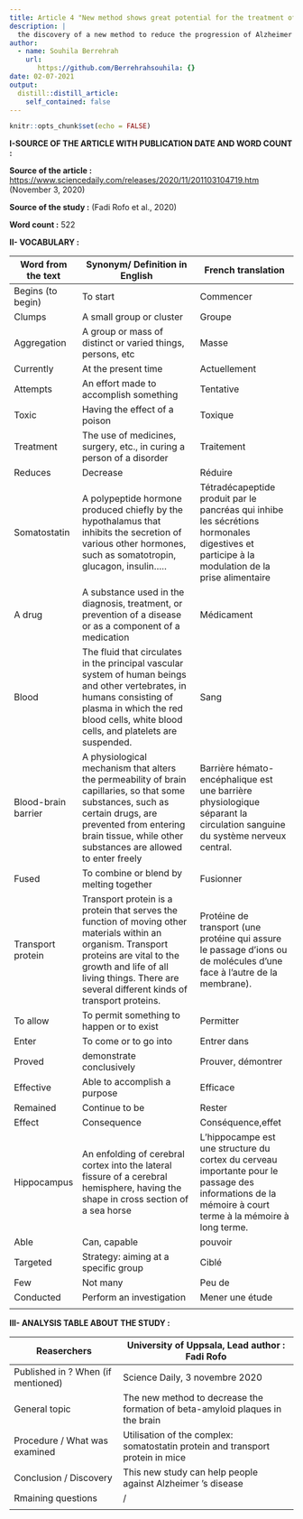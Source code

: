 ```yaml
---
title: Article 4 "New method shows great potential for the treatment of Alzheimer's disease"
description: |
  the discovery of a new method to reduce the progression of Alzheimer's disease.
author:
  - name: Souhila Berrehrah
    url:
       https://github.com/Berrehrahsouhila: {}
date: 02-07-2021
output:
  distill::distill_article:
    self_contained: false
---
```


```r
knitr::opts_chunk$set(echo = FALSE)
```

**I-SOURCE OF THE ARTICLE WITH PUBLICATION DATE AND WORD COUNT :**

**Source of the article :**
<https://www.sciencedaily.com/releases/2020/11/201103104719.htm> (November 3, 2020)

**Source of the study :** (Fadi Rofo et al., 2020)

**Word count :** 522

**II- VOCABULARY :**


| Word from the text  | Synonym/ Definition in English                                                                                                                                                                                                           | French translation                                                                                                                                     |
| ------------------- | ---------------------------------------------------------------------------------------------------------------------------------------------------------------------------------------------------------------------------------------- | ------------------------------------------------------------------------------------------------------------------------------------------------------ |
| Begins (to begin)   | To start                                                                                                                                                                                                                                 | Commencer                                                                                                                                              |
| Clumps              | A small group or cluster                                                                                                                                                                                                                 | Groupe                                                                                                                                                 |
| Aggregation         | A group or mass of distinct or varied things, persons, etc                                                                                                                                                                               | Masse                                                                                                                                                  |
| Currently           | At the present time                                                                                                                                                                                                                      | Actuellement                                                                                                                                           |
| Attempts            | An effort made to accomplish something                                                                                                                                                                                                   | Tentative                                                                                                                                              |
| Toxic               | Having the effect of a poison                                                                                                                                                                                                            | Toxique                                                                                                                                                |
| Treatment           | The use of medicines, surgery, etc., in curing a person of a disorder                                                                                                                                                                    | Traitement                                                                                                                                             |
| Reduces             | Decrease                                                                                                                                                                                                                                 | Réduire                                                                                                                                                |
| Somatostatin        | A polypeptide hormone produced chiefly by the hypothalamus that inhibits the secretion of various other hormones, such as somatotropin, glucagon, insulin…..                                                                             | Tétradécapeptide   produit par le pancréas qui inhibe les sécrétions hormonales digestives et   participe à la modulation de la prise alimentaire      |
| A drug              | A substance used in the diagnosis, treatment, or prevention of a disease or as a component of a medication                                                                                                                               | Médicament                                                                                                                                             |
| Blood               | The fluid that circulates in the principal vascular system of human beings and other vertebrates, in humans consisting of plasma in which the red blood cells, white blood cells, and platelets are suspended.                           | Sang                                                                                                                                                   |
| Blood-brain barrier | A physiological mechanism that alters the   permeability of brain capillaries, so that some substances, such as certain   drugs, are prevented from entering brain tissue, while other substances are   allowed to enter freely          | Barrière hémato-encéphalique est une barrière physiologique séparant la circulation sanguine du système nerveux central.                               |
| Fused               |  To combine or blend by melting together                                                                                                                                                                                                 | Fusionner                                                                                                                                              |
| Transport protein   | Transport protein is a protein that serves the function of moving other materials within an organism. Transport proteins are vital to the growth and life of all living things. There are several different kinds of transport proteins. | Protéine de transport (une protéine qui assure le passage d'ions ou de molécules d'une face à l'autre de la membrane).                                 |
| To allow            | To permit something to happen or to exist                                                                                                                                                                                                | Permitter                                                                                                                                              |
| Enter               | To come or to go into                                                                                                                                                                                                                    | Entrer dans                                                                                                                                            |
| Proved              | demonstrate conclusively                                                                                                                                                                                                                 | Prouver, démontrer                                                                                                                                     |
| Effective           | Able to accomplish a purpose                                                                                                                                                                                                             | Efficace                                                                                                                                               |
| Remained            | Continue to be                                                                                                                                                                                                                           | Rester                                                                                                                                                 |
| Effect              | Consequence                                                                                                                                                                                                                              | Conséquence,effet                                                                                                                                      |
| Hippocampus         | An enfolding of cerebral cortex into the lateral fissure of a cerebral hemisphere, having the shape in cross section of a sea horse                                                                                                      | L'hippocampe est une structure du cortex du cerveau importante pour le passage des informations de la mémoire à court terme à la mémoire à long terme. |
| Able                | Can, capable                                                                                                                                                                                                                             | pouvoir                                                                                                                                                |
| Targeted            | Strategy: aiming at a specific group                                                                                                                                                                                                     | Ciblé                                                                                                                                                  |
| Few                 | Not many                                                                                                                                                                                                                                 | Peu de                                                                                                                                                 |
| Conducted           | Perform an investigation                                                                                                                                                                                                                 | Mener une étude                                                                                                                                        |
|                     |                                                                                                                                                                                                                                          |                                                                                                                                                        |


**III- ANALYSIS TABLE ABOUT THE STUDY :**


| Reaserchers                                        |  University of Uppsala,  Lead author : Fadi Rofo                                 |
| -------------------------------------------------- | -------------------------------------------------------------------------------- |
| Published in ?  When (if mentioned)                | Science Daily,  3 novembre 2020                                                  |
| General topic                                      | The new method to decrease the formation of beta-amyloid plaques in   the brain  |
| Procedure /  What was examined                     |  Utilisation of the complex: somatostatin protein and transport protein in mice  |
| Conclusion /  Discovery                            | This new study can help people against Alzheimer ‘s disease                      |
| Rmaining questions                                 |  /                                                                               |
|                                                    |                                                                                  |

